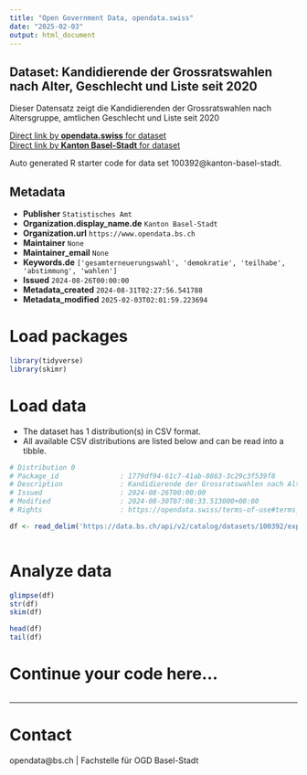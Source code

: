 ```yaml
---
title: "Open Government Data, opendata.swiss"
date: "2025-02-03"
output: html_document
---
```


## Dataset: Kandidierende der Grossratswahlen nach Alter, Geschlecht und Liste seit 2020

Dieser Datensatz zeigt die Kandidierenden der Grossratswahlen nach Altersgruppe, amtlichen Geschlecht und Liste seit 2020

[Direct link by **opendata.swiss** for dataset](https://opendata.swiss/de/dataset/kandidierende-der-grossratswahlen-nach-alter-geschlecht-und-liste-seit-2020)<br>
[Direct link by **Kanton Basel-Stadt** for dataset](https://data.bs.ch/explore/dataset/100392/)

Auto generated R starter code for data set 100392@kanton-basel-stadt.

## Metadata

- **Publisher** `Statistisches Amt`
- **Organization.display_name.de** `Kanton Basel-Stadt`
- **Organization.url** `https://www.opendata.bs.ch`
- **Maintainer** `None`
- **Maintainer_email** `None`
- **Keywords.de** `['gesamterneuerungswahl', 'demokratie', 'teilhabe', 'abstimmung', 'wahlen']`
- **Issued** `2024-08-26T00:00:00`
- **Metadata_created** `2024-08-31T02:27:56.541788`
- **Metadata_modified** `2025-02-03T02:01:59.223694`


# Load packages

```r

library(tidyverse)
library(skimr)

```

# Load data

-   The dataset has 1 distribution(s) in CSV format.
-   All available CSV distributions are listed below and can be read into a tibble.

```r

# Distribution 0
# Package_id               : 1779df94-61c7-41ab-8863-3c29c3f539f8
# Description              : Kandidierende der Grossratswahlen nach Alter, Geschlecht und Liste seit 2020 (csv)
# Issued                   : 2024-08-26T00:00:00
# Modified                 : 2024-08-30T07:08:33.513000+00:00
# Rights                   : https://opendata.swiss/terms-of-use#terms_by

df <- read_delim('https://data.bs.ch/api/v2/catalog/datasets/100392/exports/csv?use_labels=true')



```

# Analyze data

```r

glimpse(df)
str(df)
skim(df)

head(df)
tail(df)

```

# Continue your code here...

```r

```

------------------------------------------------------------------------

# Contact

opendata@bs.ch | Fachstelle für OGD Basel-Stadt
